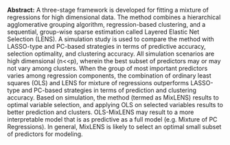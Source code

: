 <span>**Abstract:**</span> A three-stage framework is developed for fitting a mixture of
regressions for high dimensional data. The method combines a
hierarchical agglomerative grouping algorithm, regression-based
clustering, and a sequential, group-wise sparse estimation called
Layered Elastic Net Selection (LENS). A simulation study is used to
compare the method with LASSO-type and PC-based strategies in terms of
predictive accuracy, selection optimality, and clustering accuracy. All
simulation scenarios are high dimensional (n&lt;&lt;p), wherein the best
subset of predictors may or may not vary among clusters. When the group
of most important predictors varies among regression components, the
combination of ordinary least squares (OLS) and LENS for mixture of
regressions outperforms LASSO-type and PC-based strategies in terms of
prediction and clustering accuracy. Based on simulation, the method
(termed as MixLENS) results to optimal variable selection, and applying
OLS on selected variables results to better prediction and clusters.
OLS-MixLENS may result to a more interpretable model that is as
predictive as a full model (e.g. Mixture of PC Regressions). In general,
MixLENS is likely to select an optimal small subset of predictors for
modeling.
